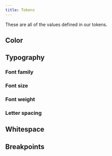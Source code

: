 ```yaml
---
title: Tokens
---
```



These are all of the values defined in <GitHubFileLink path='packages/sfgov-design-system/src/tokens'>our tokens</GitHubFileLink>.


## Color

<TokenList field='colors' value={InlineSwatch} />

## Typography

### Font family
<TokenList field='fontFamily' />

### Font size
<TokenList field='fontSize' value={FontSizeValue} />

### Font weight
<TokenList field='fontWeight' />

### Letter spacing
<TokenList field='letterSpacing' />

## Whitespace

<TokenList field='spacing' />

## Breakpoints

<TokenList field='breakpoints' />
